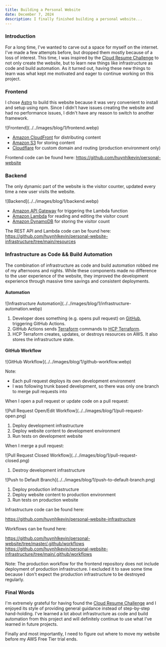 ```yaml
---
title: Building a Personal Website
date: December 7, 2024
description: I finally finished building a personal website...
---
```


### Introduction
For a long time, I've wanted to carve out a space for myself on the internet. I've made a few attempts before, but dropped them mostly because of a loss of interest. This time, I was inspired by the [Cloud Resume Challenge](https://cloudresumechallenge.dev/) to not only create the website, but to learn new things like infrastructure as code and build automation. As it turned out, having these new things to learn was what kept me motivated and eager to continue working on this project.

### Frontend

I chose [Astro](https://astro.build/) to build this website because it was very convenient to install and setup using npm. Since I didn't have issues creating the website and had no performance issues, I didn't have any reason to switch to another framework.

<div class="markdownImageWrapper">![Frontend](../../images/blog/1/frontend.webp)</div>

- [Amazon CloudFront](https://aws.amazon.com/cloudfront/) for distributing content
- [Amazon S3](https://aws.amazon.com/s3/) for storing content
- [Cloudflare](https://www.cloudflare.com/) for custom domain and routing (production environment only)

Frontend code can be found here: https://github.com/huynhlkevin/personal-website

### Backend

The only dynamic part of the website is the visitor counter, updated every time a new user visits the website.

<div class="markdownImageWrapper">![Backend](../../images/blog/1/backend.webp)</div>

- [Amazon API Gateway](https://aws.amazon.com/api-gateway/) for triggering the Lambda function
- [Amazon Lambda](https://aws.amazon.com/lambda/) for reading and editing the visitor count
- [Amazon DynamoDB](https://aws.amazon.com/dynamodb/) for storing the visitor count

The REST API and Lambda code can be found here: https://github.com/huynhlkevin/personal-website-infrastructure/tree/main/resources

### Infrastructure as Code && Build Automation

The combination of infrastructure as code and build automation robbed me of my afternoons and nights. While these components made no difference to the user experience of the website, they improved the development experience through massive time savings and consistent deployments.

#### Automation

<div class="markdownImageWrapper">![Infrastructure Automation](../../images/blog/1/infrastructure-automation.webp)</div>

1. Developer does something (e.g. opens pull request) on [GitHub](https://github.com/), triggering GitHub Actions.
1. GitHub Actions sends [Terraform](https://www.terraform.io/) commands to [HCP Terraform](https://app.terraform.io/).
1. HCP Terraform creates, updates, or destroys resources on AWS. It also stores the infrastructure state.

#### GitHub Workflow

<div class="markdownImageWrapper">![GitHub Workflow](../../images/blog/1/github-workflow.webp)</div>

Note:
- Each pull request deploys its own development environment
- I was following trunk based development, so there was only one branch to merge pull requests into

When I open a pull request or update code on a pull request:

<div class="markdownImageWrapper">![Pull Request Open/Edit Workflow](../../images/blog/1/pull-request-open.png)</div>

1. Deploy development infrastructure
1. Deploy website content to development environment
1. Run tests on development website

When I merge a pull request:

<div class="markdownImageWrapper">![Pull Request Closed Workflow](../../images/blog/1/pull-request-closed.png)</div>

1. Destroy development infrastructure

<div class="markdownImageWrapper">![Push to Default Branch](../../images/blog/1/push-to-default-branch.png)</div>

1. Deploy production infrastructure
1. Deploy website content to production environment
1. Run tests on production website

Infrastructure code can be found here:

https://github.com/huynhlkevin/personal-website-infrastructure

Workflows can be found here:

https://github.com/huynhlkevin/personal-website/tree/master/.github/workflows
https://github.com/huynhlkevin/personal-website-infrastructure/tree/main/.github/workflows

Note: The production workflow for the frontend repository does not include deployment of production infrastructure. I excluded it to save some time because I don't expect the production infrastructure to be destroyed regularly.

### Final Words

I'm extremely grateful for having found the [Cloud Resume Challenge](https://cloudresumechallenge.dev/) and I enjoyed its style of providing general guidance instead of step-by-step hand-holding. I've learned a lot about infrastructure as code and build automation from this project and will definitely continue to use what I've learned in future projects.

Finally and most importantly, I need to figure out where to move my website before my AWS Free Tier trial ends.